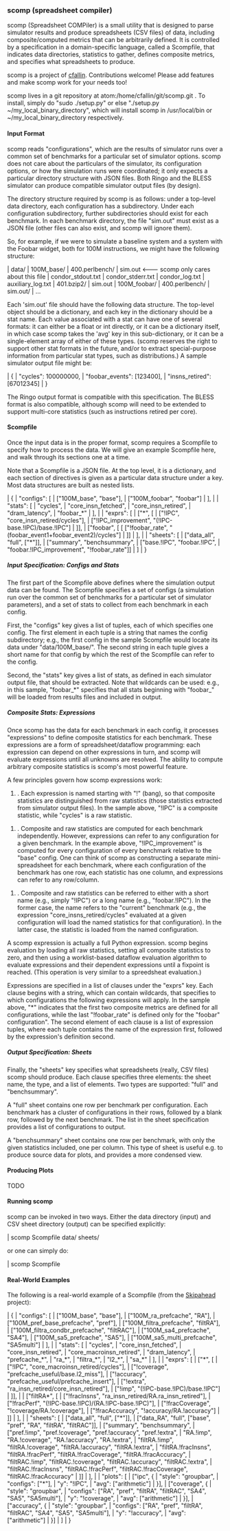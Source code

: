 === scomp (spreadsheet compiler) ===

scomp (Spreadsheet COMPiler) is a small utility that is designed to parse simulator results and produce spreadsheets (CSV files) of data, including composite/computed metrics that can be arbitrarily defined. It is controlled by a specification in a domain-specific language, called a Scompfile, that indicates data directories, statistics to gather, defines composite metrics, and specifies what spreadsheets to produce.

scomp is a project of [[User:cfallin|cfallin]]. Contributions welcome! Please add features and make scomp work for your needs too!

scomp lives in a git repository at atom:/home/cfallin/git/scomp.git . To install, simply do "sudo ./setup.py" or else "./setup.py ~/my_local_binary_directory", which will install scomp in /usr/local/bin or ~/my_local_binary_directory respectively.

==== Input Format ====

scomp reads "configurations", which are the results of simulator runs over a common set of benchmarks for a particular set of simulator options. scomp does not care about the particulars of the simulator, its configuration options, or how the simulation runs were coordinated; it only expects a particular directory structure with JSON files. Both Ringo and the BLESS simulator can produce compatible simulator output files (by design).

The directory structure required by scomp is as follows: under a top-level data
directory, each configuration has a subdirectory. Under each configuration
subdirectory, further subdirectories should exist for each benchmark. In each
benchmark directory, the file "sim.out" must exist as a JSON file (other files
can also exist, and scomp will ignore them).

So, for example, if we were to simulate a baseline system and a system with the Foobar widget, both for 100M instructions, we might have the following structure:

| data/
|    100M_base/
|         400.perlbench/
|              sim.out       <--- scomp only cares about this file
|              condor_stdout.txt
|              condor_stderr.txt
|              condor_log.txt
|              auxiliary_log.txt
|         401.bzip2/
|              sim.out
|    100M_foobar/
|         400.perlbench/
|              sim.out/
|         ...

Each 'sim.out' file should have the following data structure. The top-level object should be a dictionary, and each key in the dictionary should be a stat name. Each value associated with a stat can have one of several formats: it can either be a float or int directly, or it can be a dictionary itself, in which case scomp takes the 'avg' key in this sub-dictionary, or it can be a single-element array of either of these types. (scomp reserves the right to support other stat formats in the future, and/or to extract special-purpose information from particular stat types, such as distributions.) A sample simulator output file might be:

| {
|    "cycles": 100000000,
|    "foobar_events": [123400],
|    "insns_retired": [67012345]
| }

The Ringo output format is compatible with this specification. The BLESS format is also compatible, although scomp will need to be extended to support multi-core statistics (such as instructions retired per core).

==== Scompfile ====

Once the input data is in the proper format, scomp requires a Scompfile to specify how to process the data. We will give an example Scompfile here, and walk through its sections one at a time.

Note that a Scompfile is a JSON file. At the top level, it is a dictionary, and each section of directives is given as a particular data structure under a key. Most data structures are built as nested lists.


| {
|     "configs": [
|         ["100M_base", "base"],
|         ["100M_foobar", "foobar"]
|     ],
| 
|     "stats": [
|         "cycles",
|         "core_insn_fetched",
|         "core_insn_retired",
|         "dram_latency",
|         "foobar_*"
|     ],
| 
|     "exprs": [
|         ["*", [
|                 ["!IPC", "core_insn_retired/cycles"],
|                 ["!IPC_improvement", "(!IPC-base.!IPC)/base.!IPC"]
|         ]],
|         ["foobar", [
[                 ["!foobar_rate", "(foobar_event1+foobar_event2)/cycles"]
|         ]]
|     ],
| 
|     "sheets": [
|         ["data_all", "full", ["*"]],
|         ["summary", "benchsummary",
|             ["base.!IPC", "foobar.!IPC",
|              "foobar.!IPC_improvement", "!foobar_rate"]]
|     ]
| }

===== Input Specification: Configs and Stats =====

The first part of the Scompfile above defines where the simulation output data can be found. The Scompfile specifies a set of configs (a simulation run over the common set of benchmarks for a particular set of simulator parameters), and a set of stats to collect from each benchmark in each config.

First, the "configs" key gives a list of tuples, each of which specifies one config. The first element in each tuple is a string that names the config subdirectory; e.g., the first config in the sample Scompfile would locate its data under "data/100M_base/". The second string in each tuple gives a short name for that config by which the rest of the Scompfile can refer to the config.

Second, the "stats" key gives a list of stats, as defined in each simulator output file, that should be extracted. Note that wildcards can be used: e.g., in this sample, "foobar_*" specifies that all stats beginning with "foobar_" will be loaded from results files and included in output.

===== Composite Stats: Expressions =====

Once scomp has the data for each benchmark in each config, it processes "expressions" to define composite statistics for each benchmark. These expressions are a form of spreadsheet/dataflow programming: each expression can depend on other expressions in turn, and scomp will evaluate expressions until all unknowns are resolved. The ability to compute arbitrary composite statistics is scomp's most powerful feature.

A few principles govern how scomp expressions work:

#. Each expression is named starting with "!" (bang), so that composite statistics are distinguished from raw statistics (those statistics extracted from simulator output files). In the sample above, "!IPC" is a composite statistic, while "cycles" is a raw statistic.

#. Composite and raw statistics are computed for each benchmark independently. However, expressions can refer to any configuration for a given benchmark. In the example above, "!IPC_improvement" is computed for every configuration of every benchmark relative to the "base" config. One can think of scomp as constructing a separate mini-spreadsheet for each benchmark, where each configuration of the benchmark has one row, each statistic has one column, and expressions can refer to any row/column.

#. Composite and raw statistics can be referred to either with a short name (e.g., simply "!IPC") or a long name (e.g., "foobar.!IPC"). In the former case, the name refers to the "current" benchmark (e.g., the expression "core_insns_retired/cycles" evaluated at a given configuration will load the named statistics for that configuration). In the latter case, the statistic is loaded from the named configuration.

A scomp expression is actually a full Python expression. scomp begins evaluation by loading all raw statistics, setting all composite statistics to zero, and then using a worklist-based dataflow evaluation algorithm to evaluate expressions and their dependent expressions until a fixpoint is reached. (This operation is very similar to a spreedsheat evaluation.)

Expressions are specified in a list of clauses under the "exprs" key. Each clause begins with a string, which can contain wildcards, that specifies to which configurations the following expressions will apply. In the sample above, "*" indicates that the first two composite metrics are defined for all configurations, while the last "!foobar_rate" is defined only for the "foobar" configuration". The second element of each clause is a list of expression tuples, where each tuple contains the name of the expression first, followed by the expression's definition second.

===== Output Specification: Sheets =====

Finally, the "sheets" key specifies what spreadsheets (really, CSV files) scomp should produce. Each clause specifies three elements: the sheet name, the type, and a list of elements. Two types are supported: "full" and "benchsummary".

A "full" sheet contains one row per benchmark per configuration. Each benchmark has a cluster of configurations in their rows, followed by a blank row, followed by the next benchmark. The list in the sheet specification provides a list of configurations to output.

A "benchsummary" sheet contains one row per benchmark, with only the given statistics included, one per column. This type of sheet is useful e.g. to produce source data for plots, and provides a more condensed view.

==== Producing Plots ====

TODO

==== Running scomp ====

scomp can be invoked in two ways. Either the data directory (input) and CSV sheet directory (output) can be specified explicitly:

| scomp Scompfile data/ sheets/

or one can simply do:

| scomp Scompfile

==== Real-World Examples ====

The following is a real-world example of a Scompfile (from the [[Skipahead]] project):

| {
|     "configs": [
|         ["100M_base", "base"],
|         ["100M_ra_prefcache", "RA"],
|         ["100M_pref_base_prefcache", "pref"],
|         ["100M_filtra_prefcache", "filtRA"],
|         ["100M_filtra_condbr_prefcache", "filtRAC"],
|         ["100M_sa4_prefcache", "SA4"],
|         ["100M_sa5_prefcache", "SA5"],
|         ["100M_sa5_multi_prefcache", "SA5multi"]
|     ],
| 
|     "stats": [
|         "cycles",
|         "core_insn_fetched",
|         "core_insn_retired",
|         "core_macroinsn_retired",
|         "dram_latency",
|         "prefcache_*",
|         "ra_*",
|         "filtra_*",
|         "l2_*",
|         "sa_*"
|     ],
| 
|     "exprs": [
|         ["*", [
|                 ["!IPC", "core_macroinsn_retired/cycles"],
|                 ["!coverage", "prefcache_useful/base.l2_miss"],
|                 ["!accuracy", "prefcache_useful/prefcache_insert"],
|                 ["!extra", "ra_insn_retired/core_insn_retired"],
|                 ["!imp", "(!IPC-base.!IPC)/base.!IPC"]
|         ]],
| 
|         ["filtRA*", [
|                 ["!fracInsns", "ra_insn_retired/RA.ra_insn_retired"],
|                 ["!fracPerf", "(!IPC-base.!IPC)/(RA.!IPC-base.!IPC)"],
|                 ["!fracCoverage", "!coverage/RA.!coverage"],
|                 ["!fracAccuracy", "!accuracy/RA.!accuracy"]
|          ]]
|     ],
| 
|     "sheets": [
|         ["data_all", "full", ["*"]],
|         ["data_RA", "full", ["base", "pref", "RA", "filtRA", "filtRAC"]],
|         ["summary", "benchsummary",
|             ["pref.!imp", "pref.!coverage", "pref.!accuracy", "pref.!extra",
|              "RA.!imp", "RA.!coverage", "RA.!accuracy", "RA.!extra",
|              "filtRA.!imp", "filtRA.!coverage", "filtRA.!accuracy", "filtRA.!extra",
|              "filtRA.!fracInsns", "filtRA.!fracPerf", "filtRA.!fracCoverage", "filtRA.!fracAccuracy",
|              "filtRAC.!imp", "filtRAC.!coverage", "filtRAC.!accuracy", "filtRAC.!extra",
|              "filtRAC.!fracInsns", "filtRAC.!fracPerf", "filtRAC.!fracCoverage", "filtRAC.!fracAccuracy"
|              ]]
|     ],
| 
|     "plots": [
|         ["ipc", {
|                     "style": "groupbar",
|                     "configs": ["*"],
|                     "y": "!IPC",
|                     "avg": ["arithmetic"]
|                 }],
|        ["coverage", {
|                     "style": "groupbar",
|                     "configs": ["RA", "pref", "filtRA", "filtRAC", "SA4", "SA5", "SA5multi"],
|                     "y": "!coverage",
|                     "avg": ["arithmetic"]
|                }],
|        ["accuracy", {
|                     "style": "groupbar",
|                     "configs": ["RA", "pref", "filtRA", "filtRAC", "SA4", "SA5", "SA5multi"],
|                     "y": "!accuracy",
|                     "avg": ["arithmetic"]
|                }]
|     ]
| }
